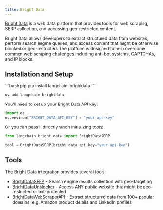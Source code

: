 ```yaml
---
title: Bright Data
---
```


[Bright Data](https://brightdata.com) is a web data platform that provides tools for web scraping, SERP collection, and accessing geo-restricted content.

Bright Data allows developers to extract structured data from websites, perform search engine queries, and access content that might be otherwise blocked or geo-restricted. The platform is designed to help overcome common web scraping challenges including anti-bot systems, CAPTCHAs, and IP blocks.

## Installation and Setup

<CodeGroup>
```bash pip
pip install langchain-brightdata
```

```bash uv
uv add langchain-brightdata
```
</CodeGroup>

You'll need to set up your Bright Data API key:

```python
import os
os.environ["BRIGHT_DATA_API_KEY"] = "your-api-key"
```

Or you can pass it directly when initializing tools:

```python
from langchain_bright_data import BrightDataSERP

tool = BrightDataSERP(bright_data_api_key="your-api-key")
```

## Tools

The Bright Data integration provides several tools:

- [BrightDataSERP](/oss/integrations/tools/brightdata_serp) - Search engine results collection with geo-targeting
- [BrightDataUnblocker](/oss/integrations/tools/brightdata_unlocker) - Access ANY public website that might be geo-restricted or bot-protected
- [BrightDataWebScraperAPI](/oss/integrations/tools/brightdata-webscraperapi) - Extract structured data from 100+ ppoular domains, e.g. Amazon product details and LinkedIn profiles
